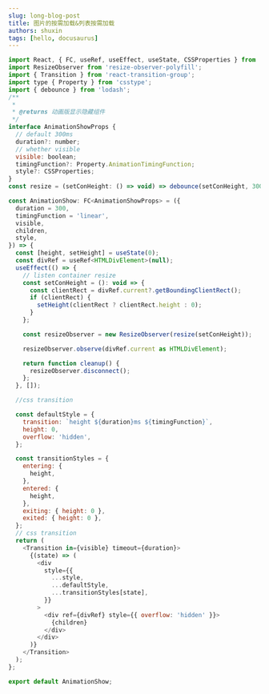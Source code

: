 ```yaml
---
slug: long-blog-post
title: 图片的按需加载&列表按需加载
authors: shuxin
tags: [hello, docusaurus]
---
```


`````javascript
import React, { FC, useRef, useEffect, useState, CSSProperties } from 'react';
import ResizeObserver from 'resize-observer-polyfill';
import { Transition } from 'react-transition-group';
import type { Property } from 'csstype';
import { debounce } from 'lodash';
/**
 *
 * @returns 动画版显示隐藏组件
 */
interface AnimationShowProps {
  // default 300ms
  duration?: number;
  // whether visible
  visible: boolean;
  timingFunction?: Property.AnimationTimingFunction;
  style?: CSSProperties;
}
const resize = (setConHeight: () => void) => debounce(setConHeight, 300);

const AnimationShow: FC<AnimationShowProps> = ({
  duration = 300,
  timingFunction = 'linear',
  visible,
  children,
  style,
}) => {
  const [height, setHeight] = useState(0);
  const divRef = useRef<HTMLDivElement>(null);
  useEffect(() => {
    // listen container resize
    const setConHeight = (): void => {
      const clientRect = divRef.current?.getBoundingClientRect();
      if (clientRect) {
        setHeight(clientRect ? clientRect.height : 0);
      }
    };

    const resizeObserver = new ResizeObserver(resize(setConHeight));

    resizeObserver.observe(divRef.current as HTMLDivElement);

    return function cleanup() {
      resizeObserver.disconnect();
    };
  }, []);

  //css transition

  const defaultStyle = {
    transition: `height ${duration}ms ${timingFunction}`,
    height: 0,
    overflow: 'hidden',
  };

  const transitionStyles = {
    entering: {
      height,
    },
    entered: {
      height,
    },
    exiting: { height: 0 },
    exited: { height: 0 },
  };
  // css transition
  return (
    <Transition in={visible} timeout={duration}>
      {(state) => (
        <div
          style={{
            ...style,
            ...defaultStyle,
            ...transitionStyles[state],
          }}
        >
          <div ref={divRef} style={{ overflow: 'hidden' }}>
            {children}
          </div>
        </div>
      )}
    </Transition>
  );
};

export default AnimationShow;

`````

